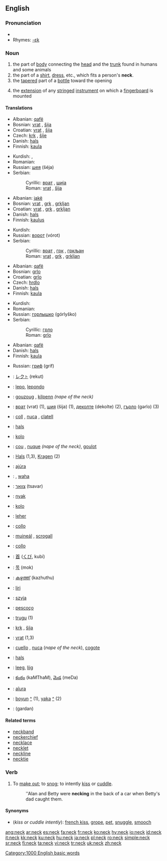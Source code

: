 ==English==

{{wikipedia}}

===Pronunciation===
*{{audio|en-us-neck.ogg|Audio (US)}}
*Rhymes: [[Rhymes:English:-ɛk|-ɛk]]

===Noun===
{{en-noun}}

# the part of [[body]] connecting the [[head]] and the [[trunk]] found in humans and some animals
# the part of a [[shirt]], [[dress]], etc., which fits a person's '''neck'''.
# the [[taper]]ed part of a [[bottle]] toward the opening
# {{music}} the [[extension]] of any [[stringed]] [[instrument]] on which a [[fingerboard]] is mounted

====Translations====
{{trans-top|the part of body connecting the head and the trunk found in humans and some animals}}
*Albanian: [[qafë]] {{f}}
*Bosnian: [[vrat]] {{m}}, [[šija]] {{f}}
*Croatian: [[vrat]] {{m}}, [[šija]] {{f}}
*Czech: [[krk]] {{m}}, [[šíje]]  {{f}}
*Danish: [[hals]] {{c}}
*Finnish: [[kaula]]
{{trans-mid}}
*Kurdish: {{KUchar|[[مل]]}}, {{KUchar|[[گه‌ردن]]}}
*Romanian: {{t-|ro|gât}} {{n}}
*Russian: [[шея]] (šéja) {{f}}
*Serbian:
*:Cyrillic: [[врат]] {{m}}, [[шиja]] {{f}}
*:Roman: [[vrat]] {{m}}, [[šija]] {{f}}
{{trans-bottom}}

{{trans-top|the part of a shirt, dress, etc., which fits a persons neck}}
*Albanian: [[jakë]] {{f}}
*Bosnian: [[vrat]] {{m}}, [[grk]] {{m}}, [[grkljan]] {{m}}
*Croatian: [[vrat]] {{m}}, [[grk]] {{m}}, [[grkljan]] {{m}}
*Danish: [[hals]] {{c}}
*Finnish: [[kaulus]]
{{trans-mid}}
*Kurdish: {{KUchar|[[مل]]}}
*Russian: [[ворот]] (vórot) {{m}}
*Serbian:
*:Cyrillic: [[врат]] {{m}}, [[грк]] {{m}}, [[гркљан]] {{m}}
*:Roman: [[vrat]] {{m}}, [[grk]] {{m}}, [[grkljan]] {{m}}
{{trans-bottom}}

{{trans-top|the tapered part of a bottle toward the opening}}
*Albanian: [[qafë]] 
*Bosnian: [[grlo]] {{n}}
*Croatian: [[grlo]] {{n}}
*Czech: [[hrdlo]] {{n}}
*Danish: [[hals]] {{c}}
*Finnish: [[kaula]]
{{trans-mid}}
*Kurdish: {{KUchar|[[مل]]}}
*Romanian: {{t-|ro|gât}} {{n}}
*Russian: [[горлышко]] (górlyško) {{n}}
*Serbian:
*:Cyrillic: [[грло]] {{n}}
*:Roman: [[grlo]] {{n}}
{{trans-bottom}}

{{trans-top|the extension of any stringed instrument on which a fingerboard is mounted}}
*Albanian: [[qafë]]
*Danish: [[hals]] {{c}}
*Finnish: [[kaula]]
{{trans-mid}}
*Russian: [[гриф]] (grif) {{m}}
{{trans-bottom}}

{{checktrans}}
{{trans-top|translations to be checked}}
*{{ttbc|Ainu}}: [[レクト|レク<small>ト</small>]] (rekut)
*{{ttbc|Basque}}: [[lepo]], [[lepondo]]
*{{ttbc|Breton}}: [[gouzoug]] {{m}}, [[kilpenn]] {{m}} ''(nape of the neck)''
*{{ttbc|Bulgarian}}: [[врат]] (vrat) {{m}} (1), [[шия]] (šija) {{f}} (1), [[деколте]] (dekolte) {{n}} (2), [[гърло]] (gərlo) {{n}} (3)
*{{ttbc|Catalan}}: [[coll]] {{m}}, [[nuca]] {{f}}, [[clatell]] {{m}}
*{{ttbc|Dutch}}: [[hals]] {{m}}
*{{ttbc|Esperanto}}: [[kolo]]
*{{ttbc|French}}: [[cou]] {{m}}, [[nuque]] {{f}} ''(nape of the neck)'', [[goulot]] {{m}}
*{{ttbc|German}}: [[Hals]] {{m}} (1,3), [[Kragen]] (2)
*{{ttbc|Guaraní}}: [[ajúra]]
*{{ttbc|Hawaiian}}: {{unicode|[[ʻāʻī]]}}, [[waha]]
*{{ttbc|Hebrew}}: [[צוואר]] (tsavar) {{m}}
*{{ttbc|Hungarian}}: [[nyak]]
*{{ttbc|Ido}}: [[kolo]]
*{{ttbc|Indonesian}}: [[leher]]
*{{ttbc|Interlingua}}: [[collo]]
*{{ttbc|Irish}}: [[muineál]] {{m}}, [[scrogall]] {{m}}
*{{ttbc|Italian}}: [[collo]] {{m}}
*{{ttbc|Japanese}}: [[首]] ([[くび]], kubí)
*{{ttbc|Korean}}: [[목]] (mok)
*{{ttbc|Malayalam}}: [[കഴുത്ത്]] (kazhuthu)
*{{ttbc|Pitjantjatjara}}: [[liri]]
*{{ttbc|Polish}}: [[szyja]] {{f}}
*{{ttbc|Portuguese}}: [[pescoço]] {{m}}
*{{ttbc|Sardinian}}: [[trugu]] {{m}} (1)
*{{ttbc|Slovak}}: [[krk]] {{m}}, [[šíja]] {{f}}
*{{ttbc|Slovene}}: [[vrat]] {{m}} (1,3)
*{{ttbc|Spanish}}: [[cuello]] {{m}}, [[nuca]] {{f}} (''nape of the neck''), [[cogote]]
*{{ttbc|Swedish}}: [[hals]] {{c}}
*{{ttbc|Tagalog}}: [[leeg]], [[liig]]
*{{ttbc|Telugu}}: [[కంఠం]] (kaMThaM), [[మెడ]] (meDa)
*{{ttbc|Tupinambá}}: [[aîura]]
*{{ttbc|Turkish}}: [[boyun]] [[:tr:boyun|^]] (1), [[yaka]] [[:tr:yaka|^]] (2)
*{{ttbc|Urdu}}: {{URchar|[[گردن]]}} (gardan)
{{trans-bottom}}

====Related terms====
*[[neckband]]
*[[neckerchief]]
*[[necklace]]
*[[necklet]]
*[[neckline]]
*[[necktie]]

===Verb===
{{en-verb}}

# {{US}} To [[make out]]; to [[snog]]; to intently [[kiss]] or [[cuddle]].
#:''Alan and Betty were '''necking''' in the back of a car when Betty's dad caught them.

====Synonyms====
*(''kiss or cuddle intently''): [[french kiss]], [[grope]], [[pet]], [[snuggle]], [[smooch]]

[[Category:1000 English basic words]]

[[ang:neck]]
[[ar:neck]]
[[es:neck]]
[[fa:neck]]
[[fr:neck]]
[[ko:neck]]
[[hy:neck]]
[[io:neck]]
[[id:neck]]
[[it:neck]]
[[kk:neck]]
[[ku:neck]]
[[hu:neck]]
[[ja:neck]]
[[pl:neck]]
[[ro:neck]]
[[simple:neck]]
[[sr:neck]]
[[fi:neck]]
[[ta:neck]]
[[vi:neck]]
[[tr:neck]]
[[uk:neck]]
[[zh:neck]]